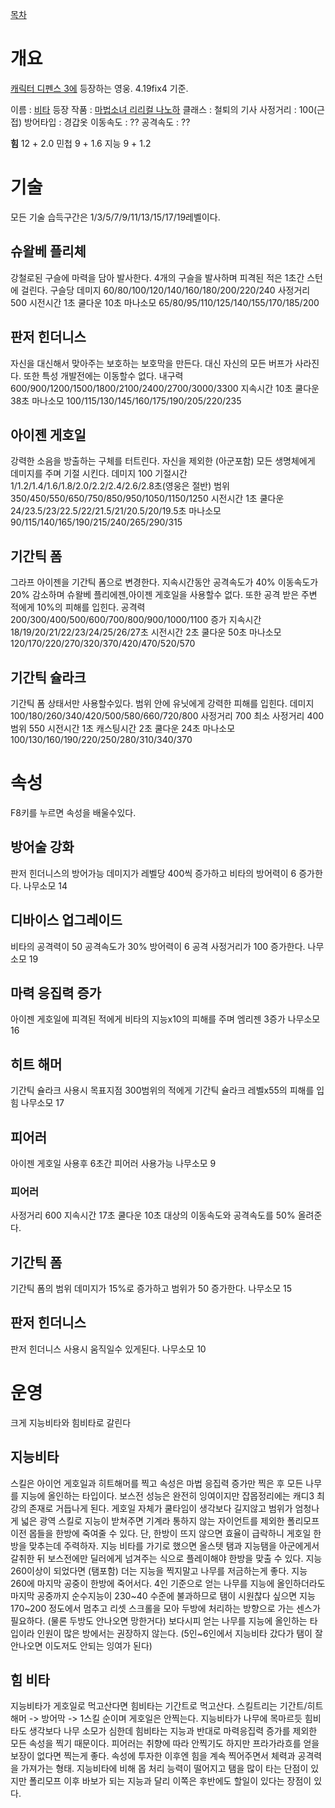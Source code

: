 [[목차]]
= 개요 =
[[캐릭터 디펜스 3]]에 등장하는 영웅. 4.19fix4 기준.

이름 : [[비타]]
등장 작품 : [[마법소녀 리리컬 나노하]]
클래스 : 철퇴의 기사
사정거리 : 100(근접)
방어타입 : 경갑옷
이동속도 : ??
공격속도 : ??

'''힘''' 12 + 2.0
민첩 9 + 1.6
지능 9 + 1.2

= 기술 =
모든 기술 습득구간은  1/3/5/7/9/11/13/15/17/19레벨이다.
== 슈왈베 플리체 ==
강철로된 구슬에 마력을 담아 발사한다.
4개의 구슬을 발사하며 피격된 적은 1초간 스턴에 걸린다.
구슬당 데미지 60/80/100/120/140/160/180/200/220/240
사정거리 500
시전시간 1초
쿨다운 10초
마나소모 65/80/95/110/125/140/155/170/185/200
== 판저 힌더니스 ==
자신을 대신해서 맞아주는 보호하는 보호막을 만든다.
대신 자신의 모든 버프가 사라진다.
또한 특성 개발전에는 이동할수 없다.
내구력 600/900/1200/1500/1800/2100/2400/2700/3000/3300
지속시간 10초
쿨다운 38초
마나소모 100/115/130/145/160/175/190/205/220/235
== 아이젠 게호일 ==
강력한 소음을 방출하는 구체를 터트린다.
자신을 제외한 (아군포함) 모든 생명체에게 데미지를 주며 기절 시킨다.
데미지 100
기절시간 1/1.2/1.4/1.6/1.8/2.0/2.2/2.4/2.6/2.8초(영웅은 절반)
범위 350/450/550/650/750/850/950/1050/1150/1250
시전시간 1초
쿨다운 24/23.5/23/22.5/22/21.5/21/20.5/20/19.5초
마나소모 90/115/140/165/190/215/240/265/290/315
== 기간틱 폼 ==
그라프 아이젠을 기간틱 폼으로 변경한다.
지속시간동안 공격속도가 40% 이동속도가 20% 감소하며 슈왈베 플리에젠,아이젠 게호일을 사용할수 없다.
또한 공격 받은 주변 적에게 10%의 피해를 입힌다.
공격력 200/300/400/500/600/700/800/900/1000/1100 증가
지속시간 18/19/20/21/22/23/24/25/26/27초
시전시간 2초
쿨다운 50초
마나소모 120/170/220/270/320/370/420/470/520/570
== 기간틱 슐라크 ==
기간틱 폼 상태서만 사용할수있다.
범위 안에 유닛에게 강력한 피해를 입힌다.
데미지 100/180/260/340/420/500/580/660/720/800
사정거리 700 최소 사정거리 400
범위 550
시전시간 1초
캐스팅시간 2초
쿨다운 24초
마나소모 100/130/160/190/220/250/280/310/340/370
= 속성 =
F8키를 누르면 속성을 배울수있다.
== 방어술 강화 ==
판저 힌더니스의 방어가능 데미지가 레벨당 400씩 증가하고 비타의 방어력이 6 증가한다.
나무소모 14
== 디바이스 업그레이드 ==
비타의 공격력이 50 공격속도가 30% 방어력이 6 공격 사정거리가 100 증가한다.
나무소모 19
== 마력 응집력 증가 ==
아이젠 게호일에 피격된 적에게 비타의 지능x10의 피해를 주며 엠리젠 3증가
나무소모 16
== 히트 해머 ==
기간틱 슐라크 사용시 목표지점 300범위의 적에게 기간틱 슐라크 레벨x55의 피해를 입힘
나무소모 17
== 피어러 ==
아이젠 게호일 사용후 6초간 피어러 사용가능
나무소모 9
=== 피어러 ===
사정거리 600
지속시간 17초
쿨다운 10초
대상의 이동속도와 공격속도를 50% 올려준다.
== 기간틱 폼 ==
기간틱 폼의 범위 데미지가 15%로 증가하고 범위가 50 증가한다.
나무소모 15
== 판저 힌더니스 ==
판저 힌더니스 사용시 움직일수 있게된다.
나무소모 10
= 운영 =
크게 지능비타와 힘비타로 갈린다
== 지능비타 ==
스킬은 아이언 게호일과 히트해머를 찍고 속성은 마법 응집력 증가만 찍은 후 모든 나무를 지능에 올인하는 타입이다. 보스전 성능은 완전히 잉여이지만 잡몹정리에는 캐디3 최강의 존재로 거듭나게 된다. 게호일 자체가 쿨타임이 생각보다 길지않고 범위가 엄청나게 넓은 광역 스킬로 지능이 받쳐주면 기계라 통하지 않는 자이언트를 제외한 폴리모프 이전 몹들을 한방에 죽여줄 수 있다.
단, 한방이 뜨지 않으면 효율이 급락하니 게호일 한방을 맞추는데 주력하자. 
지능 비타를 가기로 했으면 올스텟 탬과 지능탬을 아군에게서 갈취한 뒤 보스전에만 딜러에게 넘겨주는 식으로 플레이해야 한방을 맞출 수 있다. 지능 260이상이 되었다면 (탬포함) 더는 지능을 찍지말고 나무를 저금하는게 좋다. 지능 260에 마지막 공중이 한방에 죽어서다.
4인 기준으로 얻는 나무를 지능에 올인하더라도 마지막 공중까지 순수지능이 230~40 수준에 불과하므로 탬이 시원찮다 싶으면 지능 170~200 정도에서 멈추고 리셋 스크롤을 모아 두방에 처리하는 방향으로 가는 센스가 필요하다. (물론 두방도 안나오면 망한거다) 
보다시피 얻는 나무를 지능에 올인하는 타입이라 인원이 많은 방에서는 권장하지 않는다. (5인~6인에서 지능비타 갔다가 탬이 잘안나오면 이도저도 안되는 잉여가 된다) 
== 힘 비타 ==
지능비타가 게호일로 먹고산다면 힘비타는 기간트로 먹고산다. 스킬트리는 기간트/히트해머 -> 방어막 -> 1스킬 순이며 게호일은 안찍는다. 지능비타가 나무에 목마르듯 힘비타도 생각보다 나무 소모가 심한데 힘비타는 지능과 반대로 마력응집력 증가를 제외한 모든 속성을 찍기 때문이다. 피어러는 취향에 따라 안찍기도 하지만 프라가라흐를 얻을 보장이 없다면 찍는게 좋다. 속성에 투자한 이후엔 힘을 계속 찍어주면서 체력과 공격력을 가져가는 형태. 지능비타에 비해 몹 처리 능력이 떨어지고 탬을 많이 타는 단점이 있지만 폴리모프 이후 바보가 되는 지능과 달리 이쪽은 후반에도 할일이 있다는 장점이 있다.
